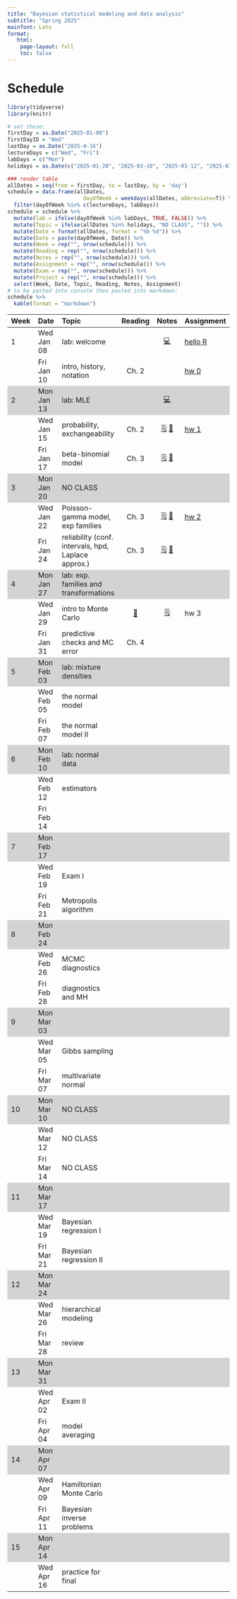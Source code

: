 ```yaml
---
title: "Bayesian statistical modeling and data analysis"
subtitle: "Spring 2025"
mainfont: Lato
format:
   html: 
    page-layout: full
    toc: false
---
```


# Schedule

```r
library(tidyverse)
library(knitr)
```

```r
# set these:
firstDay = as.Date("2025-01-08")
firstDayID = "Wed"
lastDay = as.Date("2025-4-16")
lectureDays = c("Wed", "Fri")
labDays = c("Mon")
holidays = as.Date(c("2025-01-20", "2025-03-10", "2025-03-12", "2025-03-14"))

### render table
allDates = seq(from = firstDay, to = lastDay, by = 'day')
schedule = data.frame(allDates,
                        dayOfWeek = weekdays(allDates, abbreviate=T)) %>%
  filter(dayOfWeek %in% c(lectureDays, labDays))
schedule = schedule %>%
  mutate(lab = ifelse(dayOfWeek %in% labDays, TRUE, FALSE)) %>%
  mutate(Topic = ifelse(allDates %in% holidays, "NO CLASS", "")) %>%
  mutate(Date = format(allDates, format = "%b %d")) %>%
  mutate(Date = paste(dayOfWeek, Date)) %>%
  mutate(Week = rep("", nrow(schedule))) %>%
  mutate(Reading = rep("", nrow(schedule))) %>%
  mutate(Notes = rep("", nrow(schedule))) %>%
  mutate(Assignment = rep("", nrow(schedule))) %>%
  mutate(Exam = rep("", nrow(schedule))) %>%
  mutate(Project = rep("", nrow(schedule))) %>%
  select(Week, Date, Topic, Reading, Notes, Assignment)
# to be pasted into console then pasted into markdown:
schedule %>%
  kable(format = "markdown")
```

```{=html}
<style>
    .heatMap {
        width: 100%;
        text-align: center;
    }
    .heatMap th {
        word-wrap: break-word;
        text-align: center;
    }
<!--     .heatMap tr:nth-of-type(2n+1) { -->
<!--   background: #FFF; -->
<!-- } -->
    .heatMap tr:nth-of-type(3n) { background: #D3D3D3; }
</style>
```
::: heatMap
| Week | Date       | Topic                                               | Reading |                                       Notes                                        | Assignment                 |
|:-----------|:-----------|:------------|:----------:|:----------:|:-----------|
| 1    | Wed Jan 08 | lab: welcome                                        |         |                          [💻](/slides/lab0-welcome.html)                           | [hello R](/labs/lab0.html) |
|      | Fri Jan 10 | intro, history, notation                            |  Ch. 2  |                                                                                    | [hw 0](/hw/hw00.html)      |
| 2    | Mon Jan 13 | lab: MLE                                            |         |                              [💻](/slides/lab1.html)                               |                            |
|      | Wed Jan 15 | probability, exchangeability                        |  Ch. 2  | [🗒](/notes/lec01-probability.html) [📝](/notes/probability-exchangeability-v2.pdf) | [hw 1](/hw/hw01.html)      |
|      | Fri Jan 17 | beta-binomial model                                 |  Ch. 3  |        [🗒](/notes/lec02-estimation.html) [📝](/notes/beta-binomial-602.pdf)        |                            |
| 3    | Mon Jan 20 | NO CLASS                                            |         |                                                                                    |                            |
|      | Wed Jan 22 | Poisson-gamma model, exp families                   |  Ch. 3  |                  [🗒](notes/lec03-Poisson-gamma-exp-families.html)  [📝](/notes/Poisson-gamma-exp-families.pdf)                | [hw 2](/hw/hw02.html)      |
|      | Fri Jan 24 | reliability (conf. intervals, hpd, Laplace approx.) |  Ch. 3  |                         [🗒](/notes/lec04-reliability.html) [📝](/notes/reliability-handwritten.pdf)                         |                            |
| 4    | Mon Jan 27 | lab: exp. families and transformations              |         |                                                                                    |                            |
|      | Wed Jan 29 | intro to Monte Carlo                                |  [📖](/readings/introMonteCarlo.html)    |   [🗒](/notes/lec05-introMonteCarlo.html)                                                                                 | hw 3                       |
|      | Fri Jan 31 | predictive checks and MC error                      |  Ch. 4  |                                                                                    |                            |
| 5    | Mon Feb 03 | lab: mixture densities                              |         |                                                                                    |                            |
|      | Wed Feb 05 | the normal model                                    |         |                                                                                    |                            |
|      | Fri Feb 07 | the normal model II                                 |         |                                                                                    |                            |
| 6    | Mon Feb 10 | lab: normal data                                    |         |                                                                                    |                            |
|      | Wed Feb 12 | estimators                                          |         |                                                                                    |                            |
|      | Fri Feb 14 |                                                     |         |                                                                                    |                            |
| 7    | Mon Feb 17 |                                                     |         |                                                                                    |                            |
|      | Wed Feb 19 | Exam I                                              |         |                                                                                    |                            |
|      | Fri Feb 21 | Metropolis algorithm                                |         |                                                                                    |                            |
| 8    | Mon Feb 24 |                                                     |         |                                                                                    |                            |
|      | Wed Feb 26 | MCMC diagnostics                                    |         |                                                                                    |                            |
|      | Fri Feb 28 | diagnostics and MH                                  |         |                                                                                    |                            |
| 9    | Mon Mar 03 |                                                     |         |                                                                                    |                            |
|      | Wed Mar 05 | Gibbs sampling                                      |         |                                                                                    |                            |
|      | Fri Mar 07 | multivariate normal                                 |         |                                                                                    |                            |
| 10   | Mon Mar 10 | NO CLASS                                            |         |                                                                                    |                            |
|      | Wed Mar 12 | NO CLASS                                            |         |                                                                                    |                            |
|      | Fri Mar 14 | NO CLASS                                            |         |                                                                                    |                            |
| 11   | Mon Mar 17 |                                                     |         |                                                                                    |                            |
|      | Wed Mar 19 | Bayesian regression I                               |         |                                                                                    |                            |
|      | Fri Mar 21 | Bayesian regression II                              |         |                                                                                    |                            |
| 12   | Mon Mar 24 |                                                     |         |                                                                                    |                            |
|      | Wed Mar 26 | hierarchical modeling                               |         |                                                                                    |                            |
|      | Fri Mar 28 | review                                              |         |                                                                                    |                            |
| 13   | Mon Mar 31 |                                                     |         |                                                                                    |                            |
|      | Wed Apr 02 | Exam II                                             |         |                                                                                    |                            |
|      | Fri Apr 04 | model averaging                                     |         |                                                                                    |                            |
| 14   | Mon Apr 07 |                                                     |         |                                                                                    |                            |
|      | Wed Apr 09 | Hamiltonian Monte Carlo                             |         |                                                                                    |                            |
|      | Fri Apr 11 | Bayesian inverse problems                           |         |                                                                                    |                            |
| 15   | Mon Apr 14 |                                                     |         |                                                                                    |                            |
|      | Wed Apr 16 | practice for final                                  |         |                                                                                    |                            |
:::

<!-- | Week | Date       | Topic                                               | Reading                                                |                                            Notes                                             | Assignment                 | -->

<!-- |:-----|:-----------|:----------------------------------------------------|--------------------------------------------------------|:--------------------------------------------------------------------------------------------:|:---------------------------| -->

<!-- | 1    | Mon Aug 26 | intro, history, notation                            | Ch. 2                                                  |                                                                                              | [hw 0](/hw/hw00.html)      | -->

<!-- |      | Wed Aug 28 | probability, exchangeability                        | Ch. 2                                                  |       [🗒](/notes/lec01-probability.html) [📝](/notes/Probability-Exchangeability.pdf)        | [hw 1](/hw/hw01.html)      | -->

<!-- |      | Thu Aug 29 | lab: welcome                                        |                                                        |                               [💻](/slides/lab0-welcome.html)                                | [hello R](/labs/lab0.html) | -->

<!-- | 2    | Mon Sep 02 | NO CLASS                                            | Ch. 3                                                  |                                                                                              |                            | -->

<!-- |      | Wed Sep 04 | beta-binomial model                                 | Ch. 3                                                  |               [🗒](/notes/lec02-estimation.html) [📝](/notes/beta-binomial.pdf)               | [hw 2](/hw/hw02.html)      | -->

<!-- |      | Thu Sep 05 | lab: MLE and MAP estimator                          |                                                        |                                   [💻](/slides/lab1.html)                                    |                            | -->

<!-- | 3    | Mon Sep 09 | Poisson-gamma model, exp families                   | Ch. 3                                                  | [🗒](notes/lec03-Poisson-gamma-exp-families.html) [📝](/notes/Poisson-gamma-exp-families.pdf) |                            | -->

<!-- |      | Wed Sep 11 | reliability (conf. intervals, hpd, Laplace approx.) | Ch. 3                                                  |         [🗒](/notes/lec04-reliability.html) [📝](/notes/reliability-handwritten.pdf)          | [hw 3](/hw/hw03.html)      | -->

<!-- |      | Thu Sep 12 | lab: exp. families and transformations              |                                                        |                             [💻](/slides/lab-exp-families.html)                              |                            | -->

<!-- | 4    | Mon Sep 16 | intro to Monte Carlo                                | Ch. 4                                                  |         [🗒](/notes/lec05-introMonteCarlo.html) [📝](/notes/posteriorPredictive.pdf)          |                            | -->

<!-- |      | Wed Sep 18 | predictive checks and MC error                      | Ch. 4                                                  |                       [🗒](/notes/lec06-MonteCarloPredictionError.html)                       | [hw 4](/hw/hw04.html)      | -->

<!-- |      | Thu Sep 19 | lab: mixture densities                              |                                                        |                               [💻](/slides/lab-mixtures.html)                                |                            | -->

<!-- | 5    | Mon Sep 23 | the normal model                                    | Ch. 5                                                  |             [🗒](/notes/lec07-normalModel.html)[📝](/notes/completeTheSquare.pdf)             |                            | -->

<!-- |      | Wed Sep 25 | the normal model II                                 | Ch. 5                                                  |                                 [📝](notes/normalNotes2.pdf)                                 |                            | -->

<!-- |      | Thu Sep 26 | lab: normal data                                    |                                                        |                                [💻](/slides/lab-normal.html)                                 |                            | -->

<!-- | 6    | Mon Sep 30 | review                                              |                                                        |                                                                                              |                            | -->

<!-- |      | Wed Oct 02 | [Exam I](/notes/exam-notes.html)                    |                                                        |                                                                                              |                            | -->

<!-- |      | Thu Oct 03 | NO LAB                                              |                                                        |                                                                                              |                            | -->

<!-- | 7    | Mon Oct 07 | Metropolis algorithm                                | Ch. 10                                                 |                         [🗒](/notes/lec08-Metropolis-algorithm.html)                          |                            | -->

<!-- |      | Wed Oct 09 | MCMC diagnostics                                    | Ch. 6                                                  |                                 [🗒](/notes/lec09-MCMC.html)                                  | [hw 5](/hw/hw05.html)      | -->

<!-- |      | Thu Oct 10 | lab: Metropolis algo.                               |                                                        |                               [💻](/slides/lab9-MH-MCMC.html)                                |                            | -->

<!-- | 8    | Mon Oct 14 | NO CLASS                                            |                                                        |                                                                                              |                            | -->

<!-- |      | Wed Oct 16 | wrap-up diagnostics and MH                          | Ch. 6, 10                                              |                             [📝](notes/ergodicMarkovChains.pdf)                              |                            | -->

<!-- |      | Thu Oct 17 | lab: MCMC and conf. bands                           |                                                        |                               [💻](/slides/lab-conf-band.html)                               |                            | -->

<!-- | 9    | Mon Oct 21 | Gibbs sampling                                      | Ch. 6                                                  |                             [🗒](notes/lec10-gibbs-sampling.html)                             |                            | -->

<!-- |      | Wed Oct 23 | multivariate normal                                 | Ch. 7                                                  |                                  [🗒](notes/lec11-mvn.html)                                   | [hw 6](/hw/hw06.html)      | -->

<!-- |      | Thu Oct 24 | lab: MCMC diagnostics                               |                                                        |                            [💻](slides/lab6-mcmc-d-practice.html)                            |                            | -->

<!-- | 10   | Mon Oct 28 | intro to Bayesian regression                        | Ch. 9                                                  |            [🗒](notes/lec12-regression-intro.html)[📝](notes/intro-regression.pdf)            |                            | -->

<!-- |      | Wed Oct 30 | Bayesian regression II                              | Ch. 9                                                  |                          [🗒](notes/lec13-BayesianRegression2.html)                           | [hw 7](/hw/hw07.html)      | -->

<!-- |      | Thu Oct 31 | lab: rstanarm                                       |                                                        |                                 [💻](slides/lab8-rstan.html)                                 |                            | -->

<!-- | 11   | Mon Nov 04 | estimators                                          | Ch. 5 sec. 4                                           |              [🗒](notes/lec14-estimators.html)[📝](notes/estimator-notes-24.pdf)              |                            | -->

<!-- |      | Wed Nov 06 | hierarchical modeling                               | Ch. 8                                                  |          [🗒](notes/lec15-hierarchical-intro.html)[📝](notes/hierarchical-notes.pdf)          | [hw 8](/hw/hw08.html)      | -->

<!-- |      | Thu Nov 07 | lab: estimators                                     |                                                        |                               [💻](slides/estimator-lab.html)                                |                            | -->

<!-- | 12   | Mon Nov 11 | review                                              |                                                        |                                                                                              |                            | -->

<!-- |      | Wed Nov 13 | [Exam II](/notes/exam-notes.html)                   |                                                        |                                                                                              |                            | -->

<!-- |      | Thu Nov 14 | NO LAB                                              |                                                        |                                                                                              |                            | -->

<!-- | 13   | Mon Nov 18 | priors                                              |                                                        |                                    [🗒](notes/priors.html)                                    |                            | -->

<!-- |      | Wed Nov 20 | Bayesian inverse problems                           | [📖](https://www.pnas.org/doi/10.1073/pnas.2409983121) |                                 [🗒](notes/waterOnMars.html)                                  | [hw 9](/hw/hw09.html)      | -->

<!-- |      | Thu Nov 21 | lab: Bayesian inverse practice                      |                                                        |                          [💻](/slides/BayesianInverseProblem.html)                           |                            | -->

<!-- | 14   | Mon Nov 25 | Hamiltonian Monte Carlo                             | [📖](/readings/readHMC.html)                           |                            [🗒](notes/HamiltonianMonteCarlo.html)                             |                            | -->

<!-- |      | Wed Nov 27 | NO CLASS                                            |                                                        |                                                                                              |                            | -->

<!-- |      | Thu Nov 28 | NO CLASS                                            |                                                        |                                                                                              |                            | -->

<!-- | 15   | Mon Dec 02 | model averaging                                     | Ch. 9 sec. 3                                           |                            [🗒](notes/BayesianModelAveraging.html)                            |                            | -->

<!-- |      | Wed Dec 04 | practice for final                                  |                                                        |                                [🗒](notes/practiceFinal.html)                                 |                            | -->

<!-- |      | Thu Dec 05 | lab: review                                         |                                                        |                                                                                              |                            | -->

<!-- ::: -->
